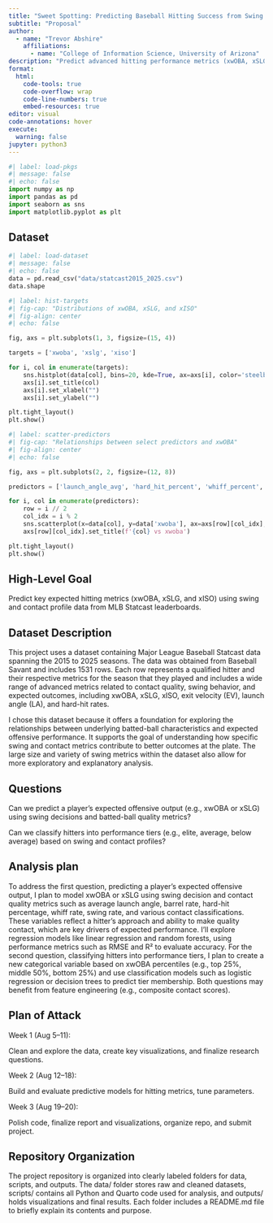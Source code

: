 ```yaml
---
title: "Sweet Spotting: Predicting Baseball Hitting Success from Swing Science"
subtitle: "Proposal"
author: 
  - name: "Trevor Abshire"
    affiliations:
      - name: "College of Information Science, University of Arizona"
description: "Predict advanced hitting performance metrics (xwOBA, xSLG, and xISO) from swing and contact profile data using machine learning techniques."
format:
  html:
    code-tools: true
    code-overflow: wrap
    code-line-numbers: true
    embed-resources: true
editor: visual
code-annotations: hover
execute:
  warning: false
jupyter: python3
---
```


```python
#| label: load-pkgs
#| message: false
#| echo: false
import numpy as np
import pandas as pd
import seaborn as sns
import matplotlib.pyplot as plt
```

## Dataset

```python
#| label: load-dataset
#| message: false
#| echo: false
data = pd.read_csv("data/statcast2015_2025.csv")
data.shape
```

```python
#| label: hist-targets
#| fig-cap: "Distributions of xwOBA, xSLG, and xISO"
#| fig-align: center
#| echo: false

fig, axs = plt.subplots(1, 3, figsize=(15, 4))

targets = ['xwoba', 'xslg', 'xiso']

for i, col in enumerate(targets):
    sns.histplot(data[col], bins=20, kde=True, ax=axs[i], color='steelblue')
    axs[i].set_title(col)
    axs[i].set_xlabel("")
    axs[i].set_ylabel("")

plt.tight_layout()
plt.show()
```

```python
#| label: scatter-predictors
#| fig-cap: "Relationships between select predictors and xwOBA"
#| fig-align: center
#| echo: false

fig, axs = plt.subplots(2, 2, figsize=(12, 8))

predictors = ['launch_angle_avg', 'hard_hit_percent', 'whiff_percent', 'avg_swing_speed']

for i, col in enumerate(predictors):
    row = i // 2
    col_idx = i % 2
    sns.scatterplot(x=data[col], y=data['xwoba'], ax=axs[row][col_idx], color='darkorange')
    axs[row][col_idx].set_title(f'{col} vs xwoba')

plt.tight_layout()
plt.show()
```

## High-Level Goal

Predict key expected hitting metrics (xwOBA, xSLG, and xISO) using swing and contact profile data from MLB Statcast leaderboards.

## Dataset Description

This project uses a dataset containing Major League Baseball Statcast data spanning the 2015 to 2025 seasons. The data was obtained from Baseball Savant and includes 1531 rows. Each row represents a qualified hitter and their respective metrics for the season that they played and includes a wide range of advanced metrics related to contact quality, swing behavior, and expected outcomes, including xwOBA, xSLG, xISO, exit velocity (EV), launch angle (LA), and hard-hit rates.

I chose this dataset because it offers a foundation for exploring the relationships between underlying batted-ball characteristics and expected offensive performance. It supports the goal of understanding how specific swing and contact metrics contribute to better outcomes at the plate. The large size and variety of swing metrics within the dataset also allow for more exploratory and explanatory analysis.

## Questions

Can we predict a player’s expected offensive output (e.g., xwOBA or xSLG) using swing decisions and batted-ball quality metrics?

Can we classify hitters into performance tiers (e.g., elite, average, below average) based on swing and contact profiles?

## Analysis plan

To address the first question, predicting a player’s expected offensive output, I plan to model xwOBA or xSLG using swing decision and contact quality metrics such as average launch angle, barrel rate, hard-hit percentage, whiff rate, swing rate, and various contact classifications. These variables reflect a hitter’s approach and ability to make quality contact, which are key drivers of expected performance. I’ll explore regression models like linear regression and random forests, using performance metrics such as RMSE and R² to evaluate accuracy. For the second question, classifying hitters into performance tiers, I plan to create a new categorical variable based on xwOBA percentiles (e.g., top 25%, middle 50%, bottom 25%) and use classification models such as logistic regression or decision trees to predict tier membership. Both questions may benefit from feature engineering (e.g., composite contact scores).

## Plan of Attack

Week 1 (Aug 5–11):

Clean and explore the data, create key visualizations, and finalize research questions.

Week 2 (Aug 12–18):

Build and evaluate predictive models for hitting metrics, tune parameters.

Week 3 (Aug 19–20):

Polish code, finalize report and visualizations, organize repo, and submit project.

## Repository Organization

The project repository is organized into clearly labeled folders for data, scripts, and outputs. The data/ folder stores raw and cleaned datasets, scripts/ contains all Python and Quarto code used for analysis, and outputs/ holds visualizations and final results. Each folder includes a README.md file to briefly explain its contents and purpose.